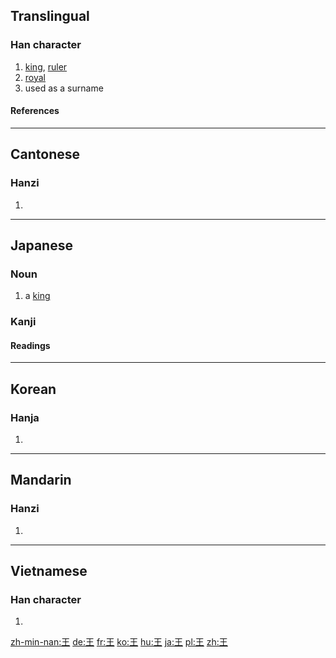 {{see|玉}}
==Translingual==

===Han character===
{{Han char|rn=96|rad=玉|as=00|sn=4|four=1010<sub>4</sub>|canj=一土 (MG)}}

# [[king]], [[ruler]]
# [[royal]]
# used as a surname

====References====
{{Han ref|kx=0727.020|dkj=20823|dj=1137.010|hdz=21099.100|uh=738B|ud=29579|bh=A4FD|bd=42237}}

----

==Cantonese==

===Hanzi===
{{yue-hanzi|jyut=|y=wong4}}

# {{defn|Cantonese}}

----

==Japanese==

===Noun===
{{ja-noun|k|hira=おう|rom=ō}}

# a [[king]]

===Kanji===
{{ja-kanji|grade=1|rs=玉00}}

====Readings====
{{ja-readings|on=[[おう]] (ō)|kun=[[きみ]] (kimi)}}

----

==Korean==

===Hanja===
{{ko-hanja|hangeul=왕|eumhun=임금|rv=wang|mr=wang|y=wang}}

# {{defn|Korean}}

----

==Mandarin==

===Hanzi===
{{cmn-hanzi|pin=[[wáng]] (wang2)|wg=wang<sup>2</sup>}}

# {{defn|Mandarin}}

----

==Vietnamese==

===Han character===
{{vi-hantu|Vương}}

# {{defn|Vietnamese}}

[[zh-min-nan:王]]
[[de:王]]
[[fr:王]]
[[ko:王]]
[[hu:王]]
[[ja:王]]
[[pl:王]]
[[zh:王]]